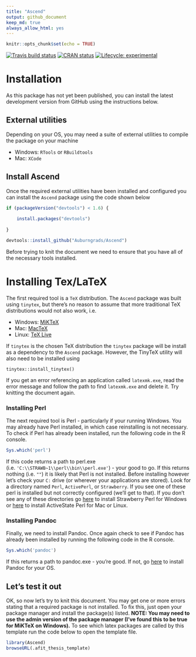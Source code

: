 ```yaml
---
title: "Ascend"
output: github_document
keep_md: true
always_allow_html: yes
---
```


```r
knitr::opts_chunk$set(echo = TRUE)
```

<!-- badges: start -->
 [![Travis build status](https://travis-ci.com/Auburngrads/Ascend.svg?branch=main)](https://travis-ci.com/Auburngrads/Ascend)
 [![CRAN status](https://www.r-pkg.org/badges/version/Ascend)](https://CRAN.R-project.org/package=Ascend)
 [![Lifecycle: experimental](https://img.shields.io/badge/lifecycle-experimental-orange.svg)](https://www.tidyverse.org/lifecycle/#experimental)
<!-- badges: end -->

# Installation

As this package has not yet been published, you can install the latest development version from GitHub using the instructions below. 

## External utilities

Depending on your OS, you may need a suite of external utilities to compile the package on your machine

- Windows: `RTools` or `RBuildtools`
- Mac: `XCode`

## Install Ascend

Once the required external utilities have been installed and configured you can install the `Ascend` package using the code shown below 

```r
if (packageVersion("devtools") < 1.6) {
  
    install.packages("devtools")
  
}

devtools::install_github("Auburngrads/Ascend")
```

Before trying to knit the document we need to ensure that you have all of the necessary tools installed. 

# Installing Tex/LaTeX

The first required tool is a `TeX` distribution.  The `Ascend` package was built using `tinytex`, but there's no reason to assume that more traditional TeX distributions would not also work, i.e.  

- Windows: [MiKTeX](https://miktex.org/howto/install-miktex)
- Mac: [MacTeX](https://www.tug.org/mactex/)
- Linux: [TeX Live](https://tug.org/texlive/)

If `tinytex` is the chosen TeX distribution the `tinytex` package will be install as a dependency to the `Ascend` package.  However, the TinyTeX utility will also need to be installed using

```
tinytex::install_tinytex()
```

If you get an error referencing an application called `latexmk.exe`, read the error message and follow the path to find `latexmk.exe` and delete it.  Try knitting the document again. 

### Installing Perl

The next required tool is Perl - particularly if your running Windows.  You may already have Perl installed, in which case reinstalling is not necessary. To check if Perl has already been installed, run the following code in the R console. 

```r
Sys.which('perl')
```

If this code returns a path to perl.exe (i.e. `'C:\\STRAWB~1\\perl\\bin\\perl.exe'`) - your good to go. If this returns nothing (i.e. `""`) it is likely that Perl is not installed.  Before installing however let's check your `C:` drive (or wherever your applications are stored).  Look for a directory named `Perl`, `ActivePerl`, or `Strawberry`.  If you see one of these perl is installed but not correctly configured (we'll get to that).  If you don't see any of these directories go [here](http://strawberryperl.com/) to install Strawberry Perl for Windows or [here](https://www.activestate.com/activeperl) to install ActiveState Perl for Mac or Linux.

### Installing Pandoc

Finally, we need to install Pandoc.  Once again check to see if Pandoc has already been installed by running the following code in the R console.

```r
Sys.which('pandoc')
```

If this returns a path to pandoc.exe - you're good.  If not, go [here](http://www.pandoc.org/installing.html) to install Pandoc for your OS.

## Let's test it out

OK, so now let's try to knit this document.  You may get one or more errors stating that a required \LaTeX package is not installed. To fix this, just open your package manager and install the package(s) listed.  __NOTE: You may need to use the admin version of the package manager (I've found this to be true for MiKTeX on Windows).__  To see which latex packages are called by this template run the code below to open the template file.

```r
library(Ascend)
browseURL(.afit_thesis_template) 
```
